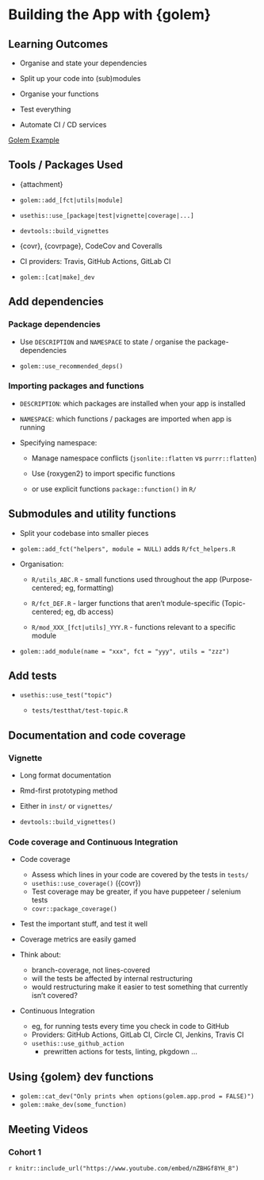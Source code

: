 # Building the App with {golem}

## Learning Outcomes

- Organise and state your dependencies

- Split up your code into (sub)modules

- Organise your functions

- Test everything

- Automate CI / CD services

[Golem Example](https://github.com/ColinFay/golemexample)

## Tools / Packages Used

- {attachment}

- `golem::add_[fct|utils|module]`

- `usethis::use_[package|test|vignette|coverage|...]`

- `devtools::build_vignettes`

- {covr}, {covrpage}, CodeCov and Coveralls

- CI providers: Travis, GitHub Actions, GitLab CI

- `golem::[cat|make]_dev`

## Add dependencies

### Package dependencies

- Use `DESCRIPTION` and `NAMESPACE` to state / organise the package-dependencies

- `golem::use_recommended_deps()`

### Importing packages and functions

- `DESCRIPTION`: which packages are installed when your app is installed

- `NAMESPACE`: which functions / packages are imported when app is running

- Specifying namespace:

  - Manage namespace conflicts (`jsonlite::flatten` vs `purrr::flatten`)

  - Use {roxygen2} to import specific functions

  - or use explicit functions `package::function()` in `R/`

## Submodules and utility functions

- Split your codebase into smaller pieces

- `golem::add_fct("helpers", module = NULL)` adds `R/fct_helpers.R`

- Organisation:

  - `R/utils_ABC.R` - small functions used throughout the app (Purpose-centered; eg, formatting)
  
  - `R/fct_DEF.R` - larger functions that aren't module-specific (Topic-centered; eg, db access)
  
  - `R/mod_XXX_[fct|utils]_YYY.R` - functions relevant to a specific module

- `golem::add_module(name = "xxx", fct = "yyy", utils = "zzz")`

## Add tests

- `usethis::use_test("topic")`

  - `tests/testthat/test-topic.R`

## Documentation and code coverage

### Vignette

- Long format documentation

- Rmd-first prototyping method

- Either in `inst/` or `vignettes/`

- `devtools::build_vignettes()`

### Code coverage and Continuous Integration

- Code coverage

  - Assess which lines in your code are covered by the tests in `tests/`
  - `usethis::use_coverage()` ({covr})
  - Test coverage may be greater, if you have puppeteer / selenium tests
  - `covr::package_coverage()`
  
- Test the important stuff, and test it well
- Coverage metrics are easily gamed

- Think about:
  - branch-coverage, not lines-covered
  - will the tests be affected by internal restructuring
  - would restructuring make it easier to test something that currently isn't covered?

- Continuous Integration

  - eg, for running tests every time you check in code to GitHub
  - Providers: GitHub Actions, GitLab CI, Circle CI, Jenkins, Travis CI
  - `usethis::use_github_action`
    - prewritten actions for tests, linting, pkgdown ...

## Using {golem} dev functions

- `golem::cat_dev("Only prints when options(golem.app.prod = FALSE)")`
- `golem::make_dev(some_function)`

## Meeting Videos

### Cohort 1

`r knitr::include_url("https://www.youtube.com/embed/nZBHGf8YH_8")`
